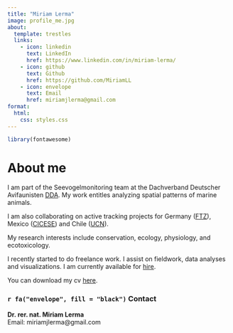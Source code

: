 ```yaml
---
title: "Miriam Lerma"
image: profile_me.jpg
about:
  template: trestles
  links:
    - icon: linkedin
      text: LinkedIn
      href: https://www.linkedin.com/in/miriam-lerma/
    - icon: github
      text: Github
      href: https://github.com/MiriamLL
    - icon: envelope
      text: Email
      href: miriamjlerma@gmail.com
format:
  html:
    css: styles.css
---
```


```r
library(fontawesome)
```

# About me

I am part of the Seevogelmonitoring team at the Dachverband Deutscher Avifaunisten [DDA](https://www.dda-web.de/). My work entitles analyzing spatial patterns of marine animals.

I am also collaborating on active tracking projects for Germany ([FTZ](https://www.ftz.uni-kiel.de/de)), Mexico ([CICESE](https://www.cicese.edu.mx/)) and Chile ([UCN](https://www.ucn.cl/)).

My research interests include conservation, ecology, physiology, and ecotoxicology.

I recently started to do freelance work. I assist on fieldwork, data analyses and visualizations. I am currently available for [hire](https://www.linkedin.com/in/miriam-lerma/).

You can download my cv [here](https://raw.githubusercontent.com/MiriamLL/tutorial_curriculum/master/CV/CV-Lerma.pdf).

### `r fa("envelope", fill = "black")` Contact

**Dr. rer. nat. Miriam Lerma** <br> Email: miriamjlerma\@gmail.com
